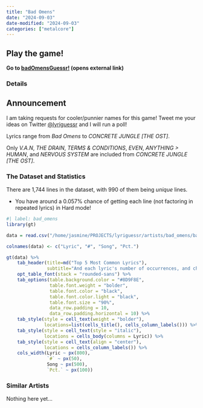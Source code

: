 ```yaml
---
title: "Bad Omens"
date: "2024-09-03"
date-modified: "2024-09-03"
categories: ["metalcore"]
---
```


::: {.callout-tip appearance="simple"}
## Play the game!
::: lead
**Go to <a href="https://bad_omens.lyriguessr.xyz/" target="_blank">badOmensGuessr!</a> (opens external link)**
:::
:::

### Details

::: {.callout-note appearance="simple"}
## Announcement
I am taking requests for cooler/punnier names for this game! Tweet me your ideas on Twitter [@lyriguessr](https://x.com/lyriguessr) and I will run a poll!
:::

Lyrics range from *Bad Omens* to *CONCRETE JUNGLE [THE OST]*.

Only *V.A.N*, *THE DRAIN*, *TERMS & CONDITIONS*, *EVEN*, *ANYTHING > HUMAN*, and *NERVOUS SYSTEM* are included from *CONCRETE JUNGLE [THE OST]*.

### The Dataset and Statistics

There are 1,744 lines in the dataset, with 990 of them being *unique* lines. 

* You have around a 0.057% chance of getting each line (not factoring in repeated lyrics) in Hard mode! 

```r
#| label: bad_omens
library(gt)

data = read.csv("/home/jasmine/PROJECTS/lyriguessr/artists/bad_omens/bad omens_counts.csv")

colnames(data) <- c("Lyric", "#", "Song", "Pct.")

gt(data) %>% 
    tab_header(title=md("Top 5 Most Common Lyrics"), 
               subtitle="And each lyric's number of occurrences, and chance of showing up in Hard mode") %>%
    opt_table_font(stack = "rounded-sans") %>%
    tab_options(table.background.color = "#8D9F8E",
                table.font.weight = "bolder",
                table.font.color = "black",
                table.font.color.light = "black",
                table.font.size = "90%",
                data_row.padding = 10,
                data_row.padding.horizontal = 10) %>%
    tab_style(style = cell_text(weight = "bolder"),
              locations=list(cells_title(), cells_column_labels())) %>%
    tab_style(style = cell_text(style = "italic"),
              locations = cells_body(columns = Lyric)) %>%
    tab_style(style = cell_text(align = "center"),
              locations = cells_column_labels()) %>%
    cols_width(Lyric ~ px(800),
               `#` ~ px(50),
               Song ~ px(500),
               `Pct.` ~ px(100))
```

### Similar Artists

Nothing here yet...